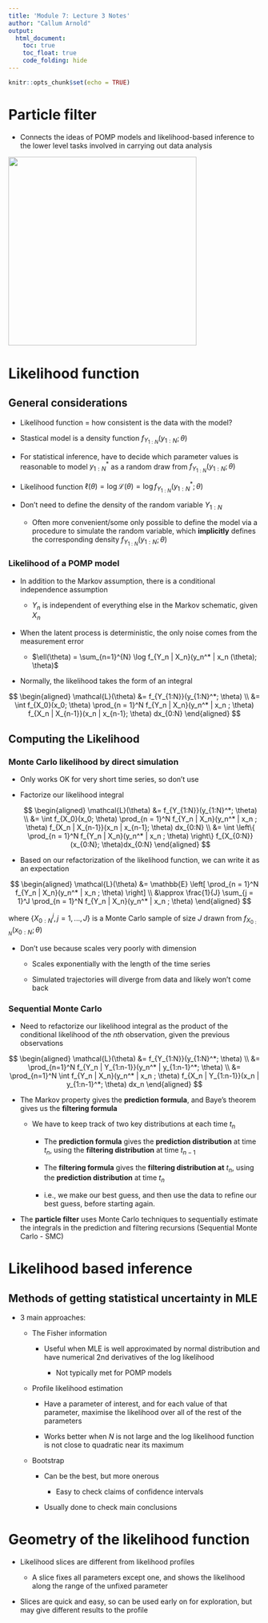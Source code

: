 ```yaml
---
title: 'Module 7: Lecture 3 Notes'
author: "Callum Arnold"
output: 
  html_document:
    toc: true
    toc_float: true
    code_folding: hide
---
```


```r
knitr::opts_chunk$set(echo = TRUE)
```

# Particle filter

-   Connects the ideas of POMP models and likelihood-based inference to the
    lower level tasks involved in carrying out data analysis

![](images/Screen%20Shot%202021-07-12%20at%201.32.42%20PM.png){width="376"}

# Likelihood function

## General considerations

-   Likelihood function = how consistent is the data with the model?

-   Stastical model is a density function $f_{Y_{1:N}}(y_{1:N}; \theta)$

-   For statistical inference, have to decide which parameter values is
    reasonable to model $y_{1:N}^*$ as a random draw from
    $f_{Y_{1:N}}(y_{1:N}; \theta)$

-   Likelihood function
    $\ell (\theta) = \log \mathcal{L} (\theta) = \log f_{Y_{1:N}}(y_{1:N}^*; \theta)$

-   Don't need to define the density of the random variable $Y_{1:N}$

    -   Often more convenient/some only possible to define the model via a
        procedure to simulate the random variable, which **implicitly** defines
        the corresponding density $f_{Y_{1:N}}(y_{1:N}; \theta)$

### Likelihood of a POMP model

-   In addition to the Markov assumption, there is a conditional independence
    assumption

    -   $Y_n$ is independent of everything else in the Markov schematic, given
        $X_n$

-   When the latent process is deterministic, the only noise comes from the
    measurement error

    -   $\ell(\theta) = \sum_{n=1}^{N} \log f_{Y_n | X_n}(y_n^* | x_n (\theta); \theta)$

-   Normally, the likelihood takes the form of an integral

$$
\begin{aligned}
\mathcal{L}(\theta) &= f_{Y_{1:N}}(y_{1:N}^*; \theta) \\
&= \int f_{X_0}(x_0; \theta) \prod_{n = 1}^N f_{Y_n | X_n}(y_n^* | x_n ; \theta) f_{X_n | X_{n-1}}(x_n | x_{n-1}; \theta) dx_{0:N} 
\end{aligned}
$$

## Computing the Likelihood

### Monte Carlo likelihood by direct simulation

-   Only works OK for very short time series, so don't use

-   Factorize our likelihood integral

    $$
    \begin{aligned}
    \mathcal{L}(\theta) &= f_{Y_{1:N}}(y_{1:N}^*; \theta) \\
    &= \int f_{X_0}(x_0; \theta) \prod_{n = 1}^N f_{Y_n | X_n}(y_n^* | x_n ; \theta) f_{X_n | X_{n-1}}(x_n | x_{n-1}; \theta) dx_{0:N} \\
    &= \int \left\{ \prod_{n = 1}^N f_{Y_n | X_n}(y_n^* | x_n ; \theta) \right\} f_{X_{0:N}}(x_{0:N}; \theta)dx_{0:N}
    \end{aligned}
    $$

-   Based on our refactorization of the likelihood function, we can write it as
    an expectation

$$
\begin{aligned}
\mathcal{L}(\theta) &= \mathbb{E} \left[ \prod_{n = 1}^N f_{Y_n | X_n}(y_n^* | x_n ; \theta) \right] \\
&\approx \frac{1}{J} \sum_{j = 1}^J \prod_{n = 1}^N f_{Y_n | X_n}(y_n^* | x_n ; \theta)
\end{aligned}
$$

where $\{ X_{0:N}^j, j = 1, ..., J\}$ is a Monte Carlo sample of size $J$ drawn
from $f_{X_{0:N}}(x_{0:N}; \theta)$

-   Don't use because scales very poorly with dimension

    -   Scales exponentially with the length of the time series

    -   Simulated trajectories will diverge from data and likely won't come back

### Sequential Monte Carlo

-   Need to refactorize our likelihood integral as the product of the
    conditional likelihood of the $nth$ observation, given the previous
    observations

$$
\begin{aligned}
\mathcal{L}(\theta) &= f_{Y_{1:N}}(y_{1:N}^*; \theta) \\
&= \prod_{n=1}^N f_{Y_n | Y_{1:n-1}}(y_n^* | y_{1:n-1}^*; \theta) \\
&= \prod_{n=1}^N \int f_{Y_n | X_n}(y_n^* | x_n ; \theta) f_{X_n | Y_{1:n-1}}(x_n | y_{1:n-1}^*; \theta) dx_n
\end{aligned}
$$

-   The Markov property gives the **prediction formula**, and Baye's theorem
    gives us the **filtering formula**

    -   We have to keep track of two key distributions at each time $t_n$

        -   The **prediction formula** gives the **prediction distribution** at
            time $t_n$, using the **filtering distribution** at time $t_{n-1}$

        -   The **filtering formula** gives the **filtering distribution at**
            $t_n$, using the **prediction distribution** at time $t_n$

        -   i.e., we make our best guess, and then use the data to refine our
            best guess, before starting again.

-   The **particle filter** uses Monte Carlo techniques to sequentially estimate
    the integrals in the prediction and filtering recursions (Sequential Monte
    Carlo - SMC)

# Likelihood based inference

## Methods of getting statistical uncertainty in MLE

-   3 main approaches:

    -   The Fisher information

        -   Useful when MLE is well approximated by normal distribution and have
            numerical 2nd derivatives of the log likelihood

            -   Not typically met for POMP models

    -   Profile likelihood estimation

        -   Have a parameter of interest, and for each value of that parameter,
            maximise the likelihood over all of the rest of the parameters

        -   Works better when $N$ is not large and the log likelihood function
            is not close to quadratic near its maximum

    -   Bootstrap

        -   Can be the best, but more onerous

            -   Easy to check claims of confidence intervals

        -   Usually done to check main conclusions

# Geometry of the likelihood function

-   Likelihood slices are different from likelihood profiles

    -   A slice fixes all parameters except one, and shows the likelihood along
        the range of the unfixed parameter

-   Slices are quick and easy, so can be used early on for exploration, but may
    give different results to the profile
